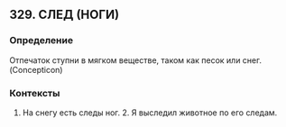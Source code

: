 ## 329. СЛЕД (НОГИ)
### Определение
Отпечаток ступни в мягком веществе, таком как песок или снег. (Concepticon)

### Контексты
1. На снегу есть следы ног. 2. Я выследил животное по его следам.

